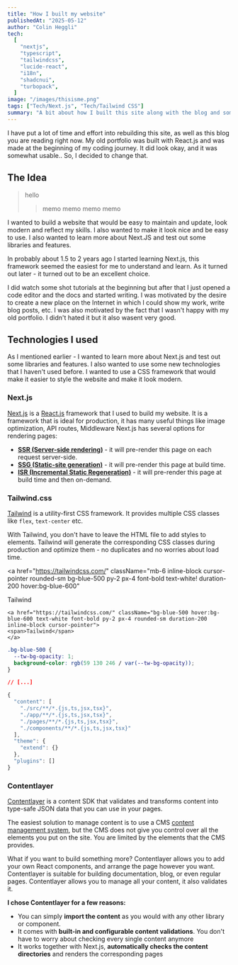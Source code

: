 ```yaml
---
title: "How I built my website"
publishedAt: "2025-05-12"
author: "Colin Heggli"
tech:
  [
    "nextjs",
    "typescript",
    "tailwindcss",
    "lucide-react",
    "i18n",
    "shadcnui",
    "turbopack",
  ]
image: "/images/thisisme.png"
tags: ["Tech/Next.js", "Tech/Tailwind CSS"]
summary: "A bit about how I built this site along with the blog and some new things and technologies I learned while rebuilding my portfolio."
---
```


I have put a lot of time and effort into rebuilding this site, as well as this blog you are reading right now.
My old portfolio was built with React.js and was made at the beginning of my coding journey. It did look okay, and it was somewhat usable.. So, I decided to change that.

## The Idea

> hello
>
> > memo
> > memo
> > memo
> > memo

I wanted to build a website that would be easy to maintain and update, look modern and reflect my skills. I also wanted to make it look nice and be easy to use. I also wanted to learn more about Next.JS and test out some libraries and features.

In probably about 1.5 to 2 years ago I started learning Next.js, this framework seemed the easiest for me to understand and learn. As it turned out later - it turned out to be an excellent choice.

I did watch some shot tutorials at the beginning but after that I just opened a code editor and the docs and started writing. I was motivated by the desire to create a new place on the Internet in which I could show my work, write blog posts, etc.
I was also motivated by the fact that I wasn't happy with my old portfolio. I didn't hated it but it also wasent very good.

## Technologies I used

As I mentioned earlier - I wanted to learn more about Next.js and test out some libraries and features. I also wanted to use some new technologies that I haven't used before. I wanted to use a CSS framework that would make it easier to style the website and make it look modern.

### Next.js

[Next.js](https://nextjs.org/) is a [React.js](https://reactjs.org/) framework that I used to build my website. It is a framework that is ideal for production, it has many useful things like image optimization, API routes, Middleware
Next.js has several options for rendering pages:

- **[SSR (Server-side rendering)](https://nextjs.org/docs/basic-features/data-fetching/get-server-side-props)** - it will pre-render this page on each request server-side.
- **[SSG (Static-site generation)](https://nextjs.org/docs/basic-features/data-fetching/get-static-props)** - it will pre-render this page at build time.
- **[ISR (Incremental Static Regeneration)](https://nextjs.org/docs/basic-features/data-fetching/incremental-static-regeneration)** - it will pre-render this page at build time and then on-demand.

### Tailwind.css

[Tailwind](https://tailwindcss.com/) is a utility-first CSS framework. It provides multiple CSS classes like `flex`, `text-center` etc.

With Tailwind, you don't have to leave the HTML file to add styles to elements. Tailwind will generate the corresponding CSS classes during production and optimize them - no duplicates and no worries about load time.

<a
  href="https://tailwindcss.com/"
  className="mb-6 inline-block cursor-pointer rounded-sm bg-blue-500 py-2 px-4 font-bold text-white! duration-200 hover:bg-blue-600"
>
  <span>Tailwind</span>
</a>

```js:page.tsx {1} showLineNumbers
<a href="https://tailwindcss.com/" className="bg-blue-500 hover:bg-blue-600 text-white font-bold py-2 px-4 rounded-sm duration-200 inline-block cursor-pointer">
<span>Tailwind</span>
</a>
```

```css title="styles.css" showLineNumbers
.bg-blue-500 {
  --tw-bg-opacity: 1;
  background-color: rgb(59 130 246 / var(--tw-bg-opacity));
}

// [...]
```

```json:tailwind.config.js showLineNumbers
{
  "content": [
    "./src/**/*.{js,ts,jsx,tsx}",
    "./app/**/*.{js,ts,jsx,tsx}",
    "./pages/**/*.{js,ts,jsx,tsx}",
    "./components/**/*.{js,ts,jsx,tsx}"
  ],
  "theme": {
    "extend": {}
  },
  "plugins": []
}
```

### Contentlayer

[Contentlayer](https://www.contentlayer.dev/) is a content SDK that validates and transforms content into type-safe JSON data that you can use in your pages.

The easiest solution to manage content is to use a CMS [content management system](https://en.wikipedia.org/wiki/Content_management_system), but the CMS does not give you control over all the elements you put on the site. You are limited by the elements that the CMS provides.

What if you want to build something more? Contentlayer allows you to add your own React components, and arrange the page however you want. Contentlayer is suitable for building documentation, blog, or even regular pages. Contentlayer allows you to manage all your content, it also validates it.

**I chose Contentlayer for a few reasons:**

- You can simply **import the content** as you would with any other library or component.
- It comes with **built-in and configurable content validations**. You don't have to worry about checking every single content anymore
- It works together with Next.js, **automatically checks the content directories** and renders the corresponding pages
